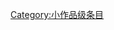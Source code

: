 {{catmore1|[[Wikipedia:金属加工专题|Wikipedia:金属加工专题]]}}
{{Articles by Quality| topic=金属加工|project=金属加工|format=TOC}}
{{Wikipedia category}}
{{emptycat}}

[[Category:小作品级条目|Category:小作品级条目]]